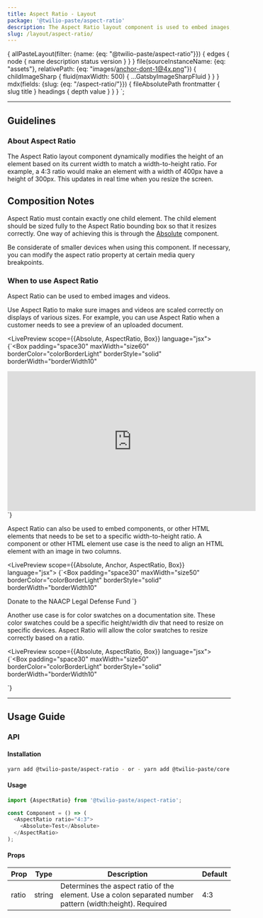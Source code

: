 ```yaml
---
title: Aspect Ratio - Layout
package: '@twilio-paste/aspect-ratio'
description: The Aspect Ratio layout component is used to embed images, video, media, components, or other HTML elements. It prevents skewing, cropping, etc.
slug: /layout/aspect-ratio/
---
```



  {
    allPasteLayout(filter: {name: {eq: "@twilio-paste/aspect-ratio"}}) {
      edges {
        node {
          name
          description
          status
          version
        }
      }
    }
    file(sourceInstanceName: {eq: "assets"}, relativePath: {eq: "images/anchor-dont-1@4x.png"}) {
      childImageSharp {
        fluid(maxWidth: 500) {
          ...GatsbyImageSharpFluid
        }
      }
    }
    mdx(fields: {slug: {eq: "/aspect-ratio/"}}) {
      fileAbsolutePath
      frontmatter {
        slug
        title
      }
      headings {
        depth
        value
      }
    }
  }
`;

<ComponentHeader
  name="Aspect Ratio"
  categoryRoute={SidebarCategoryRoutes.LAYOUT}
  githubUrl="https://github.com/twilio-labs/paste/tree/master/packages/paste-core/layout/aspect-ratio"
  storybookUrl="https://twilio-labs.github.io/paste/?path=/story/layout-aspect-ratio--default"
  data={props.data.allPasteLayout.edges}
/>

---

<contentwrapper>

<Box order={2} marginTop="space40" marginLeft="space140" minWidth="size20">

<QuestionMenu data={props.data.mdx} />

<TableOfContents headings={props.data.mdx.headings} />

</Box>

<content>

## Guidelines

### About Aspect Ratio

The Aspect Ratio layout component dynamically modifies the height of an element based on its
current width to match a width-to-height ratio. For example, a 4:3 ratio would make
an element with a width of 400px have a height of 300px. This updates in real time
when you resize the screen.

## Composition Notes

Aspect Ratio must contain exactly one child element. The child element should be sized
fully to the Aspect Ratio bounding box so that it resizes correctly. One way of achieving
this is through the [Absolute](/layout/absolute) component.

Be considerate of smaller devices when using this component. If necessary, you can
modify the aspect ratio property at certain media query breakpoints.

### When to use Aspect Ratio

Aspect Ratio can be used to embed images and videos.

Use Aspect Ratio to make sure images and videos are scaled correctly on
displays of various sizes. For example, you can use Aspect Ratio when a
customer needs to see a preview of an uploaded document.

<LivePreview scope={{Absolute, AspectRatio, Box}} language="jsx">
  {`<Box
  padding="space30"
  maxWidth="size60"
  borderColor="colorBorderLight"
  borderStyle="solid"
  borderWidth="borderWidth10"
>
  <AspectRatio ratio="16:9">
    <iframe width="560" height="315" src="https://www.youtube.com/embed/OCUlE5ldPvM" frameborder="0" allow="accelerometer; autoplay; encrypted-media; gyroscope; picture-in-picture" allowfullscreen></iframe>
  </AspectRatio>
</Box>`}
</LivePreview>

Aspect Ratio can also be used to embed components, or other HTML elements that
needs to be set to a specific width-to-height ratio. A component or other HTML
element use case is the need to align an HTML element with an image in two columns.

<LivePreview scope={{Absolute, Anchor, AspectRatio, Box}} language="jsx">
  {`<Box
  padding="space30"
  maxWidth="size50"
  borderColor="colorBorderLight"
  borderStyle="solid"
  borderWidth="borderWidth10"
>
  <AspectRatio ratio="4:3">
    <Absolute style={{display: 'flex', alignItems: 'center', justifyContent: 'center'}}>
      <Anchor href="https://org2.salsalabs.com/o/6857/p/salsa/donation/common/public/?donate_page_KEY=15780">Donate to the NAACP Legal Defense Fund</Anchor>
    </Absolute>
  </AspectRatio>
</Box>`}
</LivePreview>

Another use case is for color swatches on a documentation site. These color swatches
could be a specific height/width div that need to resize on specific devices.
Aspect Ratio will allow the color swatches to resize correctly based on a ratio.

<LivePreview scope={{Absolute, AspectRatio, Box}} language="jsx">
  {`<Box
  padding="space30"
  maxWidth="size50"
  borderColor="colorBorderLight"
  borderStyle="solid"
  borderWidth="borderWidth10"
>
  <AspectRatio ratio="4:3">
    <Absolute backgroundColor="colorBackgroundBrand" />
  </AspectRatio>
</Box>`}
</LivePreview>

<DoDont>
  <Do title="Do" body="Use for an image or embedded video, and have it resize at a specific ratio." preview={false} />
  <Dont
    title="Don't"
    body="Don’t use with fixed size (width & height) elements, as those will not adhere to the width-to-height ratio."
    preview={false}
  />
</DoDont>

<DoDont>
  <Do title="Do" body="Use to embed a component or other HTML element." preview={false} />
  <Dont
    title="Don't"
    body="Don’t use without any child elements, because this is only a container element."
    preview={false}
  />
</DoDont>

---

## Usage Guide

### API

#### Installation

```bash
yarn add @twilio-paste/aspect-ratio - or - yarn add @twilio-paste/core
```

#### Usage

```js
import {AspectRatio} from '@twilio-paste/aspect-ratio';

const Component = () => (
  <AspectRatio ratio="4:3">
    <Absolute>Test</Absolute>
  </AspectRatio>
);
```

#### Props

| Prop  | Type   | Description                                                                                               | Default |
| ----- | ------ | --------------------------------------------------------------------------------------------------------- | ------- |
| ratio | string | Determines the aspect ratio of the element. Use a colon separated number pattern (width:height). Required | 4:3     |

<Box marginTop="space90">
  <Changelog />
</Box>

</content>

</contentwrapper>
